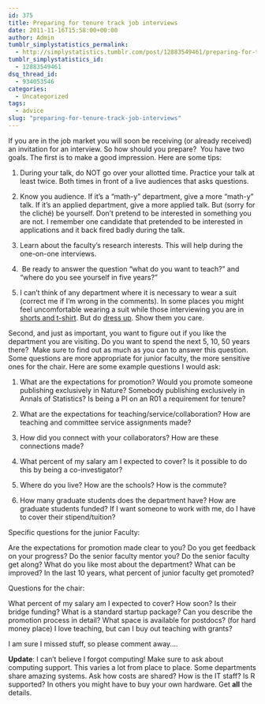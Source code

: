 ```yaml
---
id: 375
title: Preparing for tenure track job interviews
date: 2011-11-16T15:58:00+00:00
author: Admin
tumblr_simplystatistics_permalink:
  - http://simplystatistics.tumblr.com/post/12883549461/preparing-for-tenure-track-job-interviews
tumblr_simplystatistics_id:
  - 12883549461
dsq_thread_id:
  - 934053546
categories:
  - Uncategorized
tags:
  - advice
slug: "preparing-for-tenure-track-job-interviews"
---
```

If you are in the job market you will soon be receiving (or already received) an invitation for an interview. So how should you prepare?  You have two goals. The first is to make a good impression. Here are some tips:

<!-- more -->1) During your talk, do NOT go over your allotted time. Practice your talk at least twice. Both times in front of a live audiences that asks questions. 

2) Know you audience. If it&#8217;s a &#8220;math-y&#8221; department, give a more &#8220;math-y&#8221; talk. If it&#8217;s an applied department, give a more applied talk. But (sorry for the cliché) be yourself. Don&#8217;t pretend to be interested in something you are not. I remember one candidate that pretended to be interested in applications and it back fired badly during the talk.  

3) Learn about the faculty&#8217;s research interests. This will help during the one-on-one interviews.

4)  Be ready to answer the question &#8220;what do you want to teach?&#8221; and &#8220;where do you see yourself in five years?&#8221;

<div>
  5) I can&#8217;t think of any department where it is necessary to wear a suit (correct me if I&#8217;m wrong in the comments). In some places you might feel uncomfortable wearing a suit while those interviewing you are in <a href="http://owpdb.mfo.de/photoNormal?id=7558" target="_blank">shorts and t-shirt</a>. But do <a href="http://apha.org/NR/rdonlyres/20123290-0DCC-4275-B7B6-8F1F609BC3EB/10147/IMG_1001.JPG" target="_blank">dress up</a>. Show them you care. 
</div>

Second, and just as important, you want to figure out if you like the department you are visiting. Do you want to spend the next 5, 10, 50 years there?  Make sure to find out as much as you can to answer this question. Some questions are more appropriate for junior faculty, the more sensitive ones for the chair. Here are some example questions I would ask:

1) What are the expectations for promotion? Would you promote someone publishing exclusively in Nature? Somebody publishing exclusively in Annals of Statistics? Is being a PI on an R01 a requirement for tenure? 

2) What are the expectations for teaching/service/collaboration? How are teaching and committee service assignments made?   

3) How did you connect with your collaborators? How are these connections made?

4) What percent of my salary am I expected to cover? Is it possible to do this by being a co-investigator?

5) Where do you live? How are the schools? How is the commute?  

6) How many graduate students does the department have? How are graduate students funded? If I want someone to work with me, do I have to cover their stipend/tuition?

Specific questions for the junior Faculty:

Are the expectations for promotion made clear to you? Do you get feedback on your progress? Do the senior faculty mentor you? Do the senior faculty get along? What do you like most about the department? What can be improved? In the last 10 years, what percent of junior faculty get promoted?

Questions for the chair:

What percent of my salary am I expected to cover? How soon? Is their bridge funding? What is a standard startup package? Can you describe the promotion process in detail? What space is available for postdocs? (for hard money place) I love teaching, but can I buy out teaching with grants? 

I am sure I missed stuff, so please comment away&#8230;.

**Update**: I can&#8217;t believe I forgot computing! Make sure to ask about computing support. This varies a lot from place to place. Some departments share amazing systems. Ask how costs are shared? How is the IT staff? Is R supported? In others you might have to buy your own hardware. Get **all** the details.
